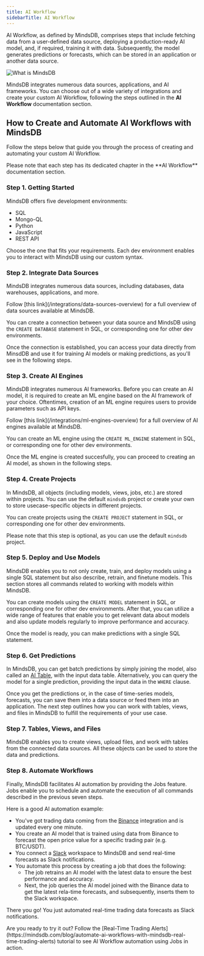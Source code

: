 ```yaml
---
title: AI Workflow
sidebarTitle: AI Workflow
---
```


AI Workflow, as defined by MindsDB, comprises steps that include fetching data from a user-defined data source, deploying a production-ready AI model, and, if required, training it with data. Subsequently, the model generates predictions or forecasts, which can be stored in an application or another data source.

![What is MindsDB](/assets/what_is_mindsdb2.png)

MindsDB integrates numerous data sources, applications, and AI frameworks. You can choose out of a wide variety of integrations and create your custom AI Workflow, following the steps outlined in the **AI Workflow** documentation section.

## How to Create and Automate AI Workflows with MindsDB

Follow the steps below that guide you through the process of creating and automating your custom AI Workflow.

<Tip>
Please note that each step has its dedicated chapter in the **AI Workflow** documentation section.
</Tip>

### Step 1. Getting Started

MindsDB offers five development environments:

- SQL
- Mongo-QL
- Python
- JavaScript
- REST API

Choose the one that fits your requirements. Each dev environment enables you to interact with MindsDB using our custom syntax.

### Step 2. Integrate Data Sources

MindsDB integrates numerous data sources, including databases, data warehouses, applications, and more.

<Tip>
Follow [this link](/integrations/data-sources-overview) for a full overview of data sources available at MindsDB.
</Tip>

You can create a connection between your data source and MindsDB using the `CREATE DATABASE` statement in SQL, or corresponding one for other dev environments.

Once the connection is established, you can access your data directly from MinsdDB and use it for training AI models or making predictions, as you'll see in the following steps.

### Step 3. Create AI Engines

MindsDB integrates numerous AI frameworks. Before you can create an AI model, it is required to create an ML engine based on the AI framework of your choice. Oftentimes, creation of an ML engine requires users to provide parameters such as API keys.

<Tip>
Follow [this link](/integrations/ml-engines-overview) for a full overview of AI engines available at MindsDB.
</Tip>

You can create an ML engine using the `CREATE ML_ENGINE` statement in SQL, or corresponding one for other dev environments.

Once the ML engine is created succesfully, you can proceed to creating an AI model, as shown in the following steps.

### Step 4. Create Projects

In MindsDB, all objects (including models, views, jobs, etc.) are stored within projects. You can use the default `mindsdb` project or create your own to store usecase-specific objects in different projects.

You can create projects using the `CREATE PROJECT` statement in SQL, or corresponding one for other dev environments.

Please note that this step is optional, as you can use the default `mindsdb` project.

### Step 5. Deploy and Use Models

MindsDB enables you to not only create, train, and deploy models using a single SQL statement but also describe, retrain, and finetune models. This section stores all commands related to working with models within MindsDB.

You can create models using the `CREATE MODEL` statement in SQL, or corresponding one for other dev environments. After that, you can utilize a wide range of features that enable you to get relevant data about models and also update models regularly to improve performance and accuracy.

Once the model is ready, you can make predictions with a single SQL statement.

### Step 6. Get Predictions

In MindsDB, you can get batch predictions by simply joining the model, also called an [AI Table](/generative-ai-tables), with the input data table. Alternatively, you can query the model for a single prediction, providing the input data in the `WHERE` clause.

Once you get the predictions or, in the case of time-series models, forecasts, you can save them into a data source or feed them into an application. The next step outlines how you can work with tables, views, and files in MindsDB to fulfill the requirements of your use case.

### Step 7. Tables, Views, and Files

MindsDB enables you to create views, upload files, and work with tables from the connected data sources. All these objects can be used to store the data and predictions.

### Step 8. Automate Workflows

Finally, MindsDB facilitates AI automation by providing the Jobs feature. Jobs enable you to schedule and automate the execution of all commands described in the previous seven steps.

Here is a good AI automation example:

- You've got trading data coming from the [Binance]() integration and is updated every one minute.
- You create an AI model that is trained using data from Binance to forecast the open price value for a specific trading pair (e.g. BTC/USDT).
- You connect a [Slack]() workspace to MindsDB and send real-time forecasts as Slack notifications.
- You automate this process by creating a job that does the following:
    - The job retrains an AI model with the latest data to ensure the best performance and accuracy.
    - Next, the job queries the AI model joined with the Binance data to get the latest rela-time forecasts, and subsequently, inserts them to the Slack workspace.

There you go! You just automated real-time trading data forecasts as Slack notifications.

<Tip>
Are you ready to try it out? Follow the [Real-Time Trading Alerts](https://mindsdb.com/blog/automate-ai-workflows-with-mindsdb-real-time-trading-alerts) tutorial to see AI Workflow automation using Jobs in action.
</Tip>
